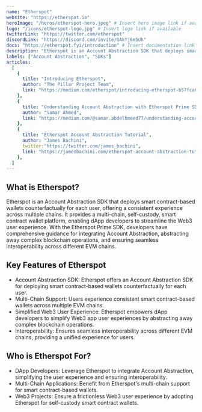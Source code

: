 ---
name: "Etherspot"
website: "https://etherspot.io"
heroImage: "/heros/etherspot-hero.jpeg" # Insert hero image link if available
logo: "/icons/etherspot-logo.jpg" # Insert logo link if available
twitterLink: "https://twitter.com/etherspot"
discordLink: "https://discord.com/invite/GAkYj6m5Uh"
docs: "https://etherspot.fyi/introduction" # Insert documentation link if available
description: "Etherspot is an Account Abstraction SDK that deploys smart contract-based wallets counterfactually for each user across multiple chains. "
labels: ["Account Abstraction", "SDKs"]
articles:
  [
    {
      title: "Introducing Etherspot",
      author: "The Pillar Project Team",
      link: "https://medium.com/etherspot/introducing-etherspot-b57fca61bf6",
    },
    {
      title: "Understanding Account Abstraction with Etherspot Prime SDK",
      author: "Samar Ahmed",
      link: "https://medium.com/@samar.abdelhmeed77/understanding-account-abstraction-with-etherspot-prime-sdk-0a57aee64a6b",
    },
    {
      title: "Etherspot Account Abstraction Tutorial",
      author: "James Bachini",
      twitter:"https://twitter.com/james_bachini",
      link: "https://jamesbachini.com/etherspot-account-abstraction-tutorial/",
    },
  ]
---

## What is Etherspot?

Etherspot is an Account Abstraction SDK that deploys smart contract-based wallets counterfactually for each user, offering a consistent experience across multiple chains. It provides a multi-chain, self-custody, smart contract wallet platform, enabling dApp developers to streamline the Web3 user experience. With the Etherspot Prime SDK, developers have comprehensive guidance for integrating Account Abstraction, abstracting away complex blockchain operations, and ensuring seamless interoperability across different EVM chains.

## Key Features of Etherspot

- Account Abstraction SDK: Etherspot offers an Account Abstraction SDK for deploying smart contract-based wallets counterfactually for each user.
- Multi-Chain Support: Users experience consistent smart contract-based wallets across multiple EVM chains.
- Simplified Web3 User Experience: Etherspot empowers dApp developers to simplify Web3 app user experiences by abstracting away complex blockchain operations.
- Interoperability: Ensures seamless interoperability across different EVM chains, providing a unified experience for users.

## Who is Etherspot For?

- DApp Developers: Leverage Etherspot to integrate Account Abstraction, simplifying the user experience and ensuring interoperability.
- Multi-Chain Applications: Benefit from Etherspot's multi-chain support for smart contract-based wallets.
- Web3 Projects: Ensure a frictionless Web3 user experience by adopting Etherspot for self-custody smart contract wallets.
